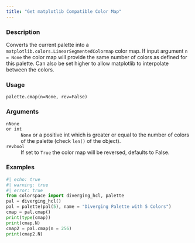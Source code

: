 ```yaml
---
title: "Get matplotlib Compatible Color Map"
---
```


### Description

Converts the current palette into a `matplotlib.colors.LinearSegmentedColormap` color map.
If input argument `n = None` the color map will provide the same number
of colors as defined for this palette. Can also be set higher to
allow matplotlib to interpolate between the colors.

### Usage

<pre><code class='language-python'>palette.cmap(n=None, rev=False)</code></pre>

### Arguments

<dl class="pyp-list param-list">
  <dt style = "white-space: nowrap; font-family: monospace; vertical-align: top">
   <code id="colorspace.palettes.palette.cmap:n">n</code><code class="argument-class">None or int</code>
  </dt>
 <dd>`None` or a positive int which is greater or equal
to the number of colors of the palette (check `len()` of the object).</dd>
  <dt style = "white-space: nowrap; font-family: monospace; vertical-align: top">
   <code id="colorspace.palettes.palette.cmap:rev">rev</code><code class="argument-class">bool</code>
  </dt>
 <dd>If set to `True` the color map will be reversed,
defaults to False.</dd>
</dl>

### Examples

```python
#| echo: true
#| warning: true
#| error: true
from colorspace import diverging_hcl, palette
pal = diverging_hcl()
pal = palette(pal(5), name = "Diverging Palette with 5 Colors")
cmap = pal.cmap()
print(type(cmap))
print(cmap.N)
cmap2 = pal.cmap(n = 256)
print(cmap2.N)
```



